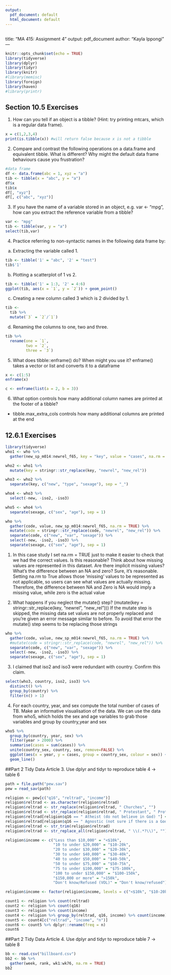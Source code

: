 ```yaml
---
output:
  pdf_document: default
  html_document: default
---
```

<!-- \usepackage{booktabs} -->
---
title: "MA 415: Assignment 4"
output: pdf_document
author: "Kayla Ippongi"
---

```r
knitr::opts_chunk$set(echo = TRUE)
library(tidyverse)
library(dplyr)
library(tidyr)
library(knitr)
#library(memisc)
library(foreign)
library(haven)
#library(printr)

```

## Section 10.5 Exercises 
1. How can you tell if an object is a tibble? (Hint: try printing mtcars, which is a regular data frame).
```r
x = c(1,2,3,4)
print(is.tibble(x)) #will return false because x is not a tibble
```

2. Compare and contrast the following operations on a data.frame and equivalent tibble. What is different? Why might the default data frame behaviours cause you frustration?
\begin{itemize}
\item data frames seem to return values in levels 
\item while a tibble returns the actual x value 
\end{itemize}
```r
#data frame
df <- data.frame(abc = 1, xyz = "a")
tib <- tibble(x = "abc", y = "a")
df$x
tib$x
df[, "xyz"]
df[, c("abc", "xyz")]
```
3. If you have the name of a variable stored in an object, e.g. var <- "mpg", how can you extract the reference variable from a tibble?
```r
var <- "mpg"
tib <- tibble(var, y = "a")
select(tib,var)

```

4. Practice referring to non-syntactic names in the following data frame by:

a) Extracting the variable called 1.
```r
tib <- tibble('1' = "abc", '2' = "test")
tib$'1'
```

b) Plotting a scatterplot of 1 vs 2.
```r
tib <- tibble('1' = 1:3, '2' = 4:6)
ggplot(tib, aes(x = `1`, y = `2`)) + geom_point()
```

c) Creating a new column called 3 which is 2 divided by 1.
```r
tib <-
  tib %>%
  mutate(`3` = `2`/`1`)
```

d) Renaming the columns to one, two and three.
```r
tib %>%
  rename(one = `1`,
         two = `2`,
         three = `3`)
```

5. What does tibble::enframe() do? When might you use it?
enframe() takes a vector or list and converts it to a dataframe 
```r
x <- c(1:5)
enframe(x)

c <- enframe(list(a = 2, b = 3))
```

6. What option controls how many additional column names are printed at the footer of a tibble?
- tibble.max_extra_cols controls how many additional columns are printed at the end 


## 12.6.1 Exercises
```r
library(tidyverse)
who1 <- who %>% 
  gather(new_sp_m014:newrel_f65, key = "key", value = "cases", na.rm = TRUE)

who2 <- who1 %>% 
  mutate(key = stringr::str_replace(key, "newrel", "new_rel"))

who3 <- who2 %>% 
  separate(key, c("new", "type", "sexage"), sep = "_")

who4 <- who3 %>% 
  select(-new, -iso2, -iso3)

who5 <- who4 %>% 
  separate(sexage, c("sex", "age"), sep = 1)

who %>%
  gather(code, value, new_sp_m014:newrel_f65, na.rm = TRUE) %>% 
  mutate(code = stringr::str_replace(code, "newrel", "new_rel")) %>%
  separate(code, c("new", "var", "sexage")) %>% 
  select(-new, -iso2, -iso3) %>% 
  separate(sexage, c("sex", "age"), sep = 1)
```

1. In this case study I set na.rm = TRUE just to make it easier to check that we had the correct values. Is this reasonable? Think about how missing values are represented in this dataset. Are there implicit missing values? What’s the difference between an NA and zero?
Sure, it's reasonable. Setting na.rm to True allows those 'missing' values to be represented as not applicable, so users can see
what values are actually missing. Therefore, the difference between NA and Zero is NA would imply a missing value, while zero is the 
actual value 

2. What happens if you neglect the mutate() step? (mutate(key = stringr::str_replace(key, "newrel", "new_rel")))
If the mutate step is skipped, the missing data set values are not properly replaced and you're given an error message
similar to before. To avoid that error the mutate() step seems to be replacing those strings
```r
who %>%
  gather(code, value, new_sp_m014:newrel_f65, na.rm = TRUE) %>% 
  #mutate(code = stringr::str_replace(code, "newrel", "new_rel")) %>%
  separate(code, c("new", "var", "sexage")) %>% 
  select(-new, -iso2, -iso3) %>% 
  separate(sexage, c("sex", "age"), sep = 1)
```

3. I claimed that iso2 and iso3 were redundant with country. Confirm this claim.
```r
select(who3, country, iso2, iso3) %>%
  distinct() %>%
  group_by(country) %>%
  filter(n() > 1)
```

4. For each country, year, and sex compute the total number of cases of TB. Make an informative visualisation of the data.
We can use the data from who5, which holds the sex and age variables to grab those variables and group by 
country,year and sex 
```r
who5 %>%
  group_by(country, year, sex) %>%
  filter(year > 2000) %>%
  summarise(cases = sum(cases)) %>%
  unite(country_sex, country, sex, remove=FALSE) %>%
  ggplot(aes(x = year, y = cases, group = country_sex, colour = sex)) +
  geom_line()
```



##Part 2 Tidy Data Article 
3. Use dplyr and tidyr to reproduce table 4 -> table 6

```r

path = file.path("pew.sav")
pew = read_sav(path)

religion <- pew[c("q16", "reltrad", "income")]
religion$reltrad <- as.character(religion$reltrad)
religion$reltrad <- str_replace(religion$reltrad, " Churches", "")
religion$reltrad <- str_replace(religion$reltrad, " Protestant", " Prot")
religion$reltrad[religion$q16 == " Atheist (do not believe in God) "] <- "Atheist"
religion$reltrad[religion$q16 == " Agnostic (not sure if there is a God) "] <- "Agnostic"
religion$reltrad <- str_trim(religion$reltrad)
religion$reltrad <- str_replace_all(religion$reltrad, " \\(.*?\\)", "")

religion$income <- c("Less than $10,000" = "<$10k",
                     "10 to under $20,000" = "$10-20k",
                     "20 to under $30,000" = "$20-30k",
                     "30 to under $40,000" = "$30-40k",
                     "40 to under $50,000" = "$40-50k",
                     "50 to under $75,000" = "$50-75k",
                     "75 to under $100,000" = "$75-100k",
                     "100 to under $150,000" = "$100-150k",
                     "$150,000 or more" = ">150k",
                     "Don't know/Refused (VOL)" = "Don't know/refused")[religion$income]

religion$income <- factor(religion$income, levels = c("<$10k", "$10-20k", "$20-30k", "$30-40k", "$40-50k", "$50-75k", "$75-100k", "$100-150k", ">150k", "Don't know/refused"))

count1 <- religion %>% count(reltrad)
count2 <- religion %>% count(q16)
count3 <- religion %>% count(income)
count4 <- religion %>% group_by(reltrad, q16, income) %>% count(income)
count5 <- count4[c("reltrad", "income", "n")]
count6 <- count5 %>% dplyr::rename(freq = n)
count6
```


##Part 2 Tidy Data Article 
4. Use dplyr and tidyr to reproduce  table 7 -> table 8
```r
bb <- read.csv("billboard.csv")
bb2 <- bb %>% 
  gather(week, rank, wk1:wk76, na.rm = TRUE)
bb2
```
